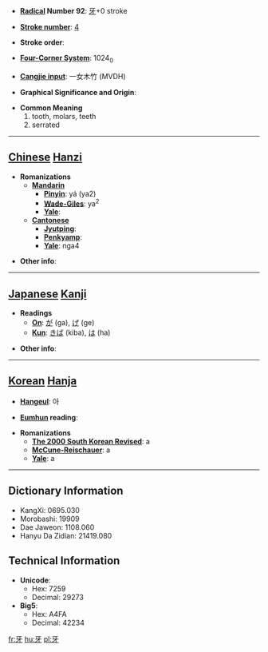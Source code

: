 * '''[[Wiktionary:Chinese radical index| Radical]] Number 92''': [[Wiktionary:Chinese radical index 牙|牙]]+0 stroke

* '''[[Wiktionary:Chinese total strokes index|Stroke number]]''': [[Wiktionary:Chinese total strokes index 4|4]]

* '''Stroke order''': 

* '''[[Wiktionary:Chinese four corner index|Four-Corner System]]''': 1024<sub>0</sub>

* '''[[Wiktionary:Chinese Cangjie index|Cangjie input]]''': 一女木竹 (MVDH)

* '''Graphical Significance and Origin''': 

* '''Common Meaning'''
*#tooth, molars, teeth
*# serrated


----

== [[Chinese]] [[Hanzi]] ==

* '''Romanizations'''
** '''[[Mandarin]]'''
*** '''[[Pinyin]]''': yá (ya2)
*** '''[[Wade-Giles]]''': ya<sup>2</sup>
*** '''[[Yale]]''': 
** '''[[Cantonese]]'''
*** '''[[Jyutping]]''':
*** '''[[Penkyamp]]''': 
*** '''[[Yale]]''': nga4

* '''Other info''': 

----

== [[Japanese]] [[Kanji]] ==

* '''Readings'''
** '''[[On]]''': [[が]] (ga), [[げ]] (ge)
** '''[[Kun]]''': [[きば]] (kiba), [[は]] (ha)

* '''Other info''':  

----

== [[Korean]] [[Hanja]] ==

* '''[[Hangeul]]''': 아

* '''[[Eumhun]] reading''': 

* '''Romanizations'''
** '''[[The 2000 South Korean Revised Romanization|The 2000 South Korean Revised]]''': a
** '''[[McCune-Reischauer]]''': a
** '''[[Yale]]''': a

----

== Dictionary Information ==

* KangXi: 0695.030
* Morobashi: 19909
* Dae Jaweon: 1108.060
* Hanyu Da Zidian: 21419.080

== Technical Information ==

* '''Unicode''':
** Hex: 7259
** Decimal: 29273
* '''Big5''':
** Hex: A4FA
** Decimal: 42234

[[fr:牙]]
[[hu:牙]]
[[pl:牙]]